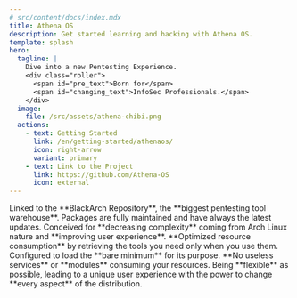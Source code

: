 ```yaml
---
# src/content/docs/index.mdx
title: Athena OS
description: Get started learning and hacking with Athena OS.
template: splash
hero:
  tagline: |
    Dive into a new Pentesting Experience.
    <div class="roller">
      <span id="pre_text">Born for</span>
      <span id="changing_text">InfoSec Professionals.</span>
    </div>
  image:
    file: /src/assets/athena-chibi.png
  actions:
    - text: Getting Started
      link: /en/getting-started/athenaos/
      icon: right-arrow
      variant: primary
    - text: Link to the Project
      link: https://github.com/Athena-OS
      icon: external
---
```




<CardGrid stagger>
  <Card title="Pentesting" icon="add-document">
    Linked to the **BlackArch Repository**, the **biggest pentesting tool warehouse**. 
    Packages are fully maintained and have always the latest updates.
  </Card>
  <Card title="User-oriented" icon="star">
   Conceived for **decreasing complexity** coming from Arch Linux nature and **improving user experience**.
  </Card>
  <Card title="Performance" icon="rocket">
    **Optimized resource consumption** by retrieving the tools you need only when you use them.
    Configured to load the **bare minimum** for its purpose. **No useless services** or **modules** consuming your resources.
  </Card>
  <Card title="Flexibilty" icon="puzzle">
    Being **flexible** as possible, leading to a unique user experience with the power to change **every aspect** of the distribution.
  </Card>
</CardGrid>

<script src="/javascript/utils.js"></script>
